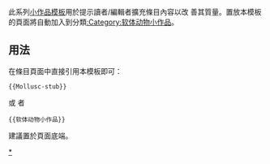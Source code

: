 <includeonly><!-- 在這裡加入模板的保護標識 --></includeonly><noinclude>{{template doc page viewed directly}}</noinclude>
<!-- 在本行下編輯模板說明 -->
此系列[[:Category:小作品模板|小作品模板]]用於提示讀者/編輯者擴充條目內容以改 善其質量。置放本模板的頁面將自動加入到分類[[:Category:软体动物小作品]]。
== 用法 ==
在條目頁面中直接引用本模板即可：
<pre>{{Mollusc-stub}}
</pre>
或 者
<pre>{{软体动物小作品}}
</pre>

建議置於頁面底端。

<includeonly>
<!-- 本行下加入模板的分類 -->
[[Category:软体动物小作品|*]]
<!-- 本行下加入模板的跨語言鏈接 -->

</includeonly>